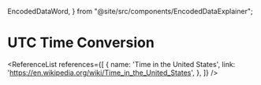   EncodedDataWord,
} from "@site/src/components/EncodedDataExplainer";

# UTC Time Conversion

<UTCTable />

<ReferenceList references={[
  {
    name: 'Time in the United States',
    link: 'https://en.wikipedia.org/wiki/Time_in_the_United_States',
  },
]} />
